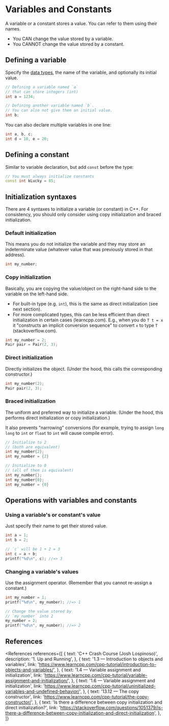 
# Variables and Constants

A variable or a constant stores a value. You can refer to them using their names.

- You CAN change the value stored by a variable.
- You CANNOT change the value stored by a constant.

## Defining a variable

Specify the [data types](/prog/cpp/types/primitive), the name of the variable, and optionally its initial value.

```cpp
// Defining a variable named `a`
// that can store integers (int)
int a = 1234;

// Defining another variable named `b`.
// You can also not give them an initial value.
int b;
```

You can also declare multiple variables in one line:

```cpp
int a, b, c;
int d = 10, e = 20;
```

## Defining a constant

Similar to variable declaration, but add `const` before the type:

```cpp
// You must always initialize constants
const int kLucky = 85;
```

## Initialization syntaxes

There are 4 syntaxes to initialize a variable (or constant) in C++. For consistency, you should only consider using copy initialization and braced initialization.

### Default initialization

This means you do not initialize the variable and they may store an indeterminate value (whatever value that was previously stored in that address).

```cpp
int my_number;
```

### Copy initialization

Basically, you are copying the value/object on the right-hand side to the variable on the left-hand side.

- For built-in type (e.g. `int`), this is the same as direct initialization (see next section).
- For more complicated types, this can be less efficient than direct initialization in certain cases (learncpp.com). E.g., when you do `T t = x` it "constructs an implicit conversion sequence" to convert `x` to type `T` (stackoverflow.com).

```cpp
int my_number = 2;
Pair pair = Pair(2, 3);
```

### Direct initialization

Directly initializes the object. (Under the hood, this calls the corresponding constructor.)

```cpp
int my_number(2);
Pair pair(2, 3);
```

### Braced initialization

The uniform and preferred way to initialize a variable. (Under the hood, this performs direct initialization or copy initialization.)

It also prevents "narrowing" conversions (for example, trying to assign `long long` to `int` or `float` to `int` will cause compile error).

```cpp
// Initialize to 2
// (both are equivalent)
int my_number{2};
int my_number = {2}

// Initialize to 0
// (all of them is equivalent)
int my_number{};
int my_number{0};
int my_number = {0}
```

## Operations with variables and constants

### Using a variable's or constant's value

Just specify their name to get their stored value.

```cpp
int a = 1;
int b = 2;

// `c` will be 1 + 2 = 3
int c = a + b;
printf("%d\n", c); //=> 3
```

### Changing a variable's values

Use the assignment operator. (Remember that you cannot re-assign a constant.)

```cpp
int my_number = 1;
printf("%d\n", my_number); //=> 1

// Change the value stored by
// `my_number` into 2
my_number = 2;
printf("%d\n", my_number); //=> 2
```

## References

<References
  references={[
    {
      text: 'C++ Crash Course (Josh Lospinoso)',
      description: '1. Up and Running',
    },
    {
      text: '1.3 — Introduction to objects and variables',
      link: 'https://www.learncpp.com/cpp-tutorial/introduction-to-objects-and-variables/',
    },
    {
      text: '1.4 — Variable assignment and initialization',
      link: 'https://www.learncpp.com/cpp-tutorial/variable-assignment-and-initialization/',
    },
    {
      text: '1.6 — Variable assignment and initialization',
      link: 'https://www.learncpp.com/cpp-tutorial/uninitialized-variables-and-undefined-behavior/',
    },
    {
      text: '13.12 — The copy constructor',
      link: 'https://www.learncpp.com/cpp-tutorial/the-copy-constructor/',
    },
    {
      text: 'Is there a difference between copy initialization and direct initialization?',
      link:
        'https://stackoverflow.com/questions/1051379/is-there-a-difference-between-copy-initialization-and-direct-initialization',
    },
  ]}
></References>
